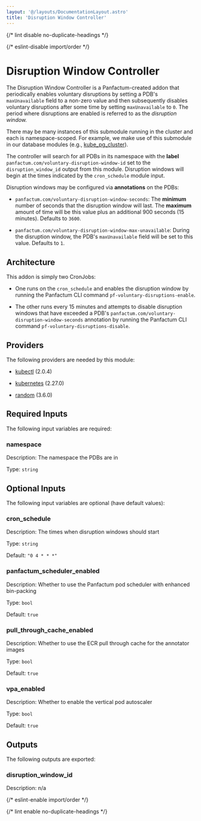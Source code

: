 ```yaml
---
layout: '@/layouts/DocumentationLayout.astro'
title: 'Disruption Window Controller'
---
```



{/* lint disable no-duplicate-headings */}

{/* eslint-disable import/order */}

<ModuleHeader
  name="kube_disruption_window_controller"
  sourceHref="https://github.com/Panfactum/stack/tree/__PANFACTUM_VERSION_EDGE__/packages/infrastructure/kube_disruption_window_controller"
  status="stable"
  type="submodule"
/>

# Disruption Window Controller

The Disruption Window Controller is a Panfactum-created addon that periodically enables voluntary disruptions
by setting a PDB's `maxUnavailable` field to a non-zero value and then subsequently disables voluntary
disruptions after some time by setting `maxUnavailable` to `0`. The period where disruptions are enabled is
referred to as the _disruption window._

There may be many instances of this submodule running in the cluster and each is namespace-scoped. For example,
we make use of this submodule in our database modules (e.g., [kube_pg_cluster](/docs/edge/reference/infrastructure-modules/submodule/kubernetes/kube_pg_cluster)).

The controller will search for all PDBs in its namespace with the **label** `panfactum.com/voluntary-disruption-window-id` set to the
`disruption_window_id` output from this module. Disruption windows will begin at the times indicated by the `cron_schedule` module input.

Disruption windows may be configured via **annotations** on the PDBs:

- `panfactum.com/voluntary-disruption-window-seconds`: The **minimum** number of seconds that the disruption window
  will last. The **maximum** amount of time will be this value plus an additional 900 seconds (15 minutes). Defaults to `3600`.

- `panfactum.com/voluntary-disruption-window-max-unavailable`: During the disruption window, the PDB's `maxUnavailable` field
  will be set to this value. Defaults to `1`.

## Architecture

This addon is simply two CronJobs:

- One runs on the `cron_schedule` and enables the disruption window by running
  the Panfactum CLI command `pf-voluntary-disruptions-enable`.

- The other runs every 15 minutes and attempts to disable
  disruption windows that have exceeded a PDB's `panfactum.com/voluntary-disruption-window-seconds` annotation by running the
  Panfactum CLI command `pf-voluntary-disruptions-disable`.

## Providers

The following providers are needed by this module:

- [kubectl](https://registry.terraform.io/providers/alekc/kubectl/2.0.4/docs) (2.0.4)

- [kubernetes](https://registry.terraform.io/providers/hashicorp/kubernetes/2.27.0/docs) (2.27.0)

- [random](https://registry.terraform.io/providers/hashicorp/random/3.6.0/docs) (3.6.0)

## Required Inputs

The following input variables are required:

### namespace

Description: The namespace the PDBs are in

Type: `string`

## Optional Inputs

The following input variables are optional (have default values):

### cron_schedule

Description: The times when disruption windows should start

Type: `string`

Default: `"0 4 * * *"`

### panfactum_scheduler_enabled

Description: Whether to use the Panfactum pod scheduler with enhanced bin-packing

Type: `bool`

Default: `true`

### pull_through_cache_enabled

Description: Whether to use the ECR pull through cache for the annotator images

Type: `bool`

Default: `true`

### vpa_enabled

Description: Whether to enable the vertical pod autoscaler

Type: `bool`

Default: `true`

## Outputs

The following outputs are exported:

### disruption_window_id

Description: n/a

{/* eslint-enable import/order */}

{/* lint enable no-duplicate-headings */}
